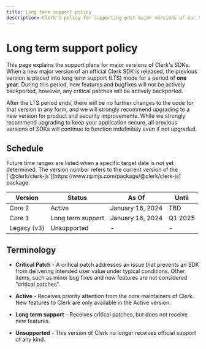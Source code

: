 ```yaml
---
title: Long term support policy
description: Clerk's policy for supporting past major versions of our SDKs
---
```


# Long term support policy

This page explains the support plans for major versions of Clerk's SDKs. When a new major version of an official Clerk SDK is released, the previous version is placed into long term support (LTS) mode for a period of **one year**. During this period, new features and bugfixes will not be actively backported, however, any critical patches will be actively backported.

After the LTS period ends, there will be no further changes to the code for that version in any form, and we will strongly recommend upgrading to a new version for product and security improvements. While we strongly recommend upgrading to keep your application secure, all previous versions of SDKs will continue to function indefinitely even if not upgraded.

## Schedule

<Callout type="info">
  Future time ranges are listed when a specific target date is not yet determined. The version number refers to the current version of the [`@clerk/clerk-js`](https://www.npmjs.com/package/@clerk/clerk-js) package.
</Callout>

| Version | Status                        | As Of            | Until            |
| ------- | ----------------------------- | ---------------- | ---------------- |
| Core 2       | Active      | January 16, 2024 | TBD          |
| Core 1       | Long term support | January 16, 2024 | Q1 2025          |
| Legacy (v3)       | Unsupported                   | - | - |

## Terminology

- **Critical Patch** - A critical patch addresses an issue that prevents an SDK from delivering intended user value under typical conditions. Other items, such as minor bug fixes and new features are not considered "critical patches".

- **Active** - Receives priority attention from the core maintainers of Clerk. New features to Clerk are only available in the Active version.

- **Long term support** - Receives critical patches, but does not receive new features.

- **Unsupported** - This version of Clerk no longer receives official support of any kind.